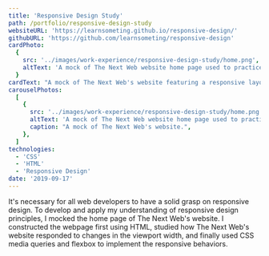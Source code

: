 ```yaml
---
title: 'Responsive Design Study'
path: /portfolio/responsive-design-study
websiteURL: 'https://learnsometing.github.io/responsive-design/'
githubURL: 'https://github.com/learnsometing/responsive-design'
cardPhoto:
  {
    src: '../images/work-experience/responsive-design-study/home.png',
    altText: 'A mock of The Next Web website home page used to practice responsive design',
  }
cardText: "A mock of The Next Web's website featuring a responsive layout."
carouselPhotos:
  [
    {
      src: '../images/work-experience/responsive-design-study/home.png',
      altText: 'A mock of The Next Web website home page used to practice responsive design',
      caption: "A mock of The Next Web's website.",
    },
  ]
technologies:
  - 'CSS'
  - 'HTML'
  - 'Responsive Design'
date: '2019-09-17'
---
```


It's necessary for all web developers to have a solid grasp on responsive design.
To develop and apply my understanding of responsive design principles, I mocked
the home page of The Next Web's website. I constructed the webpage first using HTML,
studied how The Next Web's website responded to changes in the viewport width, and
finally used CSS media queries and flexbox to implement the responsive behaviors.
